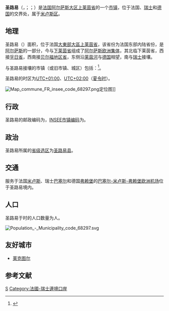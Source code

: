{{noteTA|G1=法国地名}}
{{Infobox French commune
|name                  = 圣路易
|native name           = Saint-Louis
|arrondissement        = [[米卢斯区|米卢斯区]]
|canton                = [[圣路易县_(法国)|圣路易县]]
}}
'''圣路易'''（{{lang-fr|Saint-Louis}}，{{IPA-fr|sɛ̃ lwi}}；{{lang-de|Sankt Ludwig}}；{{lang-gsw-als|Sä-Louis}}）是[[法国|法国]][[阿尔萨斯大区|阿尔萨斯大区]][[上莱茵省|上莱茵省]]的一个[[市镇_(法国)|市镇]]，位于法国、[[瑞士|瑞士]]和[[德国|德国]]的交界处，属于[[米卢斯区|米卢斯区]]。

== 地理 ==
圣路易（{{wikidata|property|linked|P625}}）面积{{wikidata|properties|P2046}}，位于法国[[大東部大區|大東部大區]][[上莱茵省|上莱茵省]]，该省份为法国东部内陆省份，是[[阿尔萨斯|阿尔萨斯]]的一部分，今与[[下莱茵省|下莱茵省]]组成了[[阿尔萨斯欧洲集体|阿尔萨斯欧洲集体]]，其北临下莱茵省，西接[[孚日省|孚日省]]，西南接[[贝尔福地区省|贝尔福地区省]]，东侧沿[[莱茵河|莱茵河]]与[[德国|德国]]相望，南与[[瑞士|瑞士]]接壤。

与圣路易接壤的市镇（或旧市镇、城区）包括：{{Wikidata|properties|linked|P47}}<ref name="geo">{{Cite web|url=https://www.geoportail.gouv.fr/carte|title=Carte|accessdate=2020-03-22|author=Géoportail|language=fr|publisher=Géoportail|archive-date=2017-01-29|archive-url=https://web.archive.org/web/20170129154129/https://www.geoportail.gouv.fr/carte/|dead-url=no}}</ref>。

圣路易的时区为[[UTC+01:00|UTC+01:00]]、[[UTC+02:00|UTC+02:00]]（[[夏时制|夏令时]]）。

[[File:Map_commune_FR_insee_code_68297.png|thumb]]定位图]]{{Clear|left}}
== 行政 ==
圣路易的邮政编码为{{wikidata|properties|P281}}，[[法国国家统计与经济研究所|INSEE市镇编码]]为{{wikidata|properties|P374}}。

== 政治 ==
圣路易所属的[[縣_(法國)|省级选区]]为[[圣路易县_(法国)|圣路易县]]。

== 交通 ==
服务于法国[[米卢斯|米卢斯]]、瑞士[[巴塞尔|巴塞尔]]和德国[[弗赖堡|弗赖堡]]的[[巴塞尔-米卢斯-弗赖堡欧洲机场|巴塞尔-米卢斯-弗赖堡欧洲机场]]位于圣路易境内。

== 人口 ==
圣路易于{{wikidata|qualifier|P1082|P585}}时的人口数量为{{wikidata|property|raw|P1082}}人。

[[File:Population_-_Municipality_code_68297.svg|thumb]]{{Clear|left}}

==友好城市==
* {{FRA}} [[莱克图尔|莱克图尔]]
== 参考文献 ==
{{Reflist}}

{{上萊茵省市鎮}}
[[Category:上莱茵省市镇|S]]
[[Category:法國-瑞士邊境口岸|Category:法國-瑞士邊境口岸]]